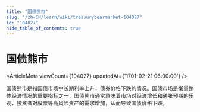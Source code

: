 ```yaml
---
title: "国债熊市"
slug: "/zh-CN/learn/wiki/treasurybearmarket-104027"
id: "104027"
hide_table_of_contents: true
---
```



# 国债熊市

<ArticleMeta viewCount={104027} updatedAt={'1701-02-21 06:00:00'} />

国债熊市是指国债市场中长期利率上升，债券价格下跌的情况。国债市场是衡量整体经济情况的重要指标之一，国债熊市通常意味着市场对经济增长和通胀预期的乐观，投资者对股票等高风险资产的需求增加，从而导致国债价格下跌。
